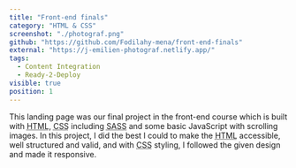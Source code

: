 ```yaml
---
title: "Front-end finals"
category: "HTML & CSS"
screenshot: "./photograf.png"
github: "https://github.com/Fodilahy-mena/front-end-finals"
external: "https://j-emilien-photograf.netlify.app/"
tags:
  - Content Integration
  - Ready-2-Deploy
visible: true
position: 1
---
```


This landing page was our final project in the front-end course which is built with <abbr title="HyperText Markup Language">HTML</abbr>, <abbr title="Cascading Style Sheets">CSS</abbr> including <abbr title="Syntactically Awesome Style Sheets">SASS</abbr> and some basic JavaScript with scrolling images.
In this project, I did the best I could to make the <abbr title="HyperText Markup Language">HTML</abbr> accessible, well structured and valid, and with <abbr title="Cascading Style Sheets">CSS</abbr> styling, I followed the given design and made it responsive.
